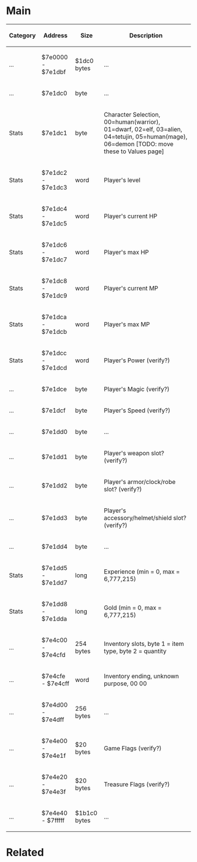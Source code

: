 {{rammap}}

=Main=

{| class="wikitable sortable"
|-
!  Category  !!  Address  !!  Size  !!  Description
|-  style="background-color: #eaecf0;"
|  ...  ||  $7e0000 - $7e1dbf  ||  $1dc0 bytes  ||  ...
|-  style="background-color: #eaecf0;"
|  ...  ||  $7e1dc0  ||  byte  ||  ...
|-  style="background-color: #eaecf0;"
|  Stats  ||  $7e1dc1  ||  byte  ||  Character Selection, 00=human(warrior), 01=dwarf, 02=elf, 03=alien, 04=tetujin, 05=human(mage), 06=demon [TODO: move these to Values page]
|-
|  Stats  ||  $7e1dc2 - $7e1dc3  ||  word  ||  Player's level
|-
|  Stats  ||  $7e1dc4 - $7e1dc5  ||  word  ||  Player's current HP
|-
|  Stats  ||  $7e1dc6 - $7e1dc7  ||  word  ||  Player's max HP
|-
|  Stats  ||  $7e1dc8 - $7e1dc9  ||  word  ||  Player's current MP
|-
|  Stats  ||  $7e1dca - $7e1dcb  ||  word  ||  Player's max MP
|-  style="background-color: rgba(202, 109, 109, 0.5);"
|  Stats  ||  $7e1dcc - $7e1dcd  ||  word  ||  Player's Power (verify?)
|-  style="background-color: rgba(202, 109, 109, 0.5);"
|  ...  ||  $7e1dce  ||  byte  ||  Player's Magic (verify?)
|-  style="background-color: rgba(202, 109, 109, 0.5);"
|  ...  ||  $7e1dcf  ||  byte  ||  Player's Speed (verify?)
|-  style="background-color: #eaecf0;"
|  ...  ||  $7e1dd0  ||  byte  ||  ...
|-  style="background-color: rgba(202, 109, 109, 0.5);"
|  ...  ||  $7e1dd1  ||  byte  ||  Player's weapon slot? (verify?)
|-  style="background-color: rgba(202, 109, 109, 0.5);"
|  ...  ||  $7e1dd2  ||  byte  ||  Player's armor/clock/robe slot? (verify?)
|-  style="background-color: rgba(202, 109, 109, 0.5);"
|  ...  ||  $7e1dd3  ||  byte  ||  Player's accessory/helmet/shield slot? (verify?)
|-
|  ...  ||  $7e1dd4  ||  byte  ||  ...

|-
|  Stats  ||  $7e1dd5 - $7e1dd7  ||  long  ||  Experience (min = 0, max = 6,777,215)
|-
|  Stats  ||  $7e1dd8 - $7e1dda  ||  long  ||  Gold (min = 0, max = 6,777,215)


|-
|  ...  ||  $7e4c00 - $7e4cfd  ||  254 bytes  ||  Inventory slots, byte 1 = item type, byte 2 = quantity
|-  style="background-color: #eaecf0;"
|  ...  ||  $7e4cfe - $7e4cff  ||  word  ||  Inventory ending, unknown purpose, 00 00
|-  style="background-color: #eaecf0;"
|  ...  ||  $7e4d00 - $7e4dff  ||  256 bytes  ||  ...
|-  style="background-color: rgba(202, 109, 109, 0.5);"
|  ...  ||  $7e4e00 - $7e4e1f  ||  $20 bytes  ||  Game Flags (verify?)
|-  style="background-color: rgba(202, 109, 109, 0.5);"
|  ...  ||  $7e4e20 - $7e4e3f  ||  $20 bytes  ||  Treasure Flags (verify?)
|-  style="background-color: #eaecf0;"
|  ...  ||  $7e4e40 - $7fffff  ||  $1b1c0 bytes  ||  ...
|}

=Related=
<br>

{{Internal Data}}
